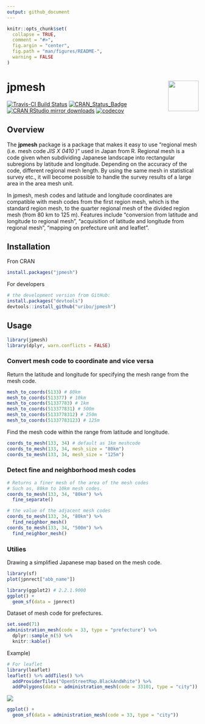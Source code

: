 ```yaml
---
output: github_document
---
```


<!-- README.md is generated from README.Rmd. Please edit that file -->

```r
knitr::opts_chunk$set(
  collapse = TRUE,
  comment = "#>",
  fig.argin = "center",
  fig.path = "man/figures/README-",
  warning = FALSE
)
```

# jpmesh <img src="man/figures/logo.png" align="right" width="80px" />

[![Travis-CI Build Status](https://travis-ci.org/uribo/jpmesh.svg?branch=master)](https://travis-ci.org/uribo/jpmesh)
[![CRAN\_Status\_Badge](http://www.r-pkg.org/badges/version/jpmesh)](https://cran.r-project.org/package=jpmesh)
[![CRAN RStudio mirror downloads](http://cranlogs.r-pkg.org/badges/jpmesh)](https://cran.r-project.org/package=jpmesh)
[![codecov](https://codecov.io/gh/uribo/jpmesh/branch/master/graph/badge.svg)](https://codecov.io/gh/uribo/jpmesh)

## Overview

The **jpmesh** package is a package that makes it easy to use "regional mesh (i.e. mesh code _JIS X 0410_ )" used in Japan from R. Regional mesh is a code given when subdividing Japanese landscape into rectangular subregions by latitude and longitude. Depending on the accuracy of the code, different regional mesh length. By using the same mesh in statistical survey etc., it will become possible to handle the survey results of a large area in the area mesh unit.

In jpmesh, mesh codes and latitude and longitude coordinates are compatible with mesh codes from the first region mesh, which is the standard region mesh, to the quarter regional mesh of the divided region mesh (from 80 km to 125 m). Features include "conversion from latitude and longitude to regional mesh", "acquisition of latitude and longitude from regional mesh", "mapping on prefecture unit and leaflet".

## Installation

Fron CRAN

```r
install.packages("jpmesh")
```

For developers

```r
# the development version from GitHub:
install.packages("devtools")
devtools::install_github("uribo/jpmesh")
```

## Usage

```r
library(jpmesh)
library(dplyr, warn.conflicts = FALSE)
```

### Convert mesh code to coordinate and vice versa

Return the latitude and longitude for specifying the mesh range from the mesh code.

```r
mesh_to_coords(5133) # 80km
mesh_to_coords(513377) # 10km
mesh_to_coords(51337783) # 1km
mesh_to_coords(513377831) # 500m
mesh_to_coords(5133778312) # 250m
mesh_to_coords(51337783123) # 125m
```

Find the mesh code within the range from latitude and longitude.

```r
coords_to_mesh(133, 34) # default as 1km meshcode
coords_to_mesh(133, 34, mesh_size = "80km")
coords_to_mesh(133, 34, mesh_size = "125m")
```

### Detect fine and neighborhood mesh codes

```r
# Returns a finer mesh of the area of the mesh codes
# Such as, 80km to 10km mesh codes.
coords_to_mesh(133, 34, "80km") %>% 
  fine_separate()

# the value of the adjacent mesh codes
coords_to_mesh(133, 34, "80km") %>% 
  find_neighbor_mesh()
coords_to_mesh(133, 34, "500m") %>% 
  find_neighbor_mesh()
```

### Utilies

Drawing a simplified Japanese map based on the mesh code.

```r
library(sf)
plot(jpnrect["abb_name"])
```

```r
library(ggplot2) # 2.2.1.9000
ggplot() +
  geom_sf(data = jpnrect)
```

Dataset of mesh code for prefectures.

```r
set.seed(71)
administration_mesh(code = 33, type = "prefecture") %>% 
  dplyr::sample_n(5) %>% 
  knitr::kable()
```

Example)

```r
# For leaflet
library(leaflet)
leaflet() %>% addTiles() %>% 
  addProviderTiles("OpenStreetMap.BlackAndWhite") %>% 
  addPolygons(data = administration_mesh(code = 33101, type = "city"))
```

![](man/figures/README-mesh_pref_33_leaflet-1.png)

```r
ggplot() + 
  geom_sf(data = administration_mesh(code = 33, type = "city"))
```
